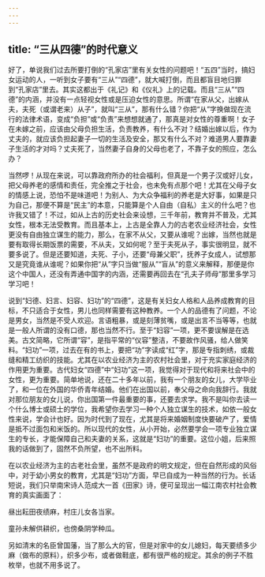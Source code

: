 ```yaml
---
---
---
```

title: “三从四德”的时代意义
---




好了，单说我们过去所要打倒的“孔家店”里有关女性的问题吧！“五四”当时，搞妇女运动的人，一听到女子要有“三从”“四德”，就大喊打倒，而且都盲目地归罪到“孔家店”里去。其实这都出于《礼记》和《仪礼》上的记载。而且“三从”“四德”的内涵，并没有一点轻视女性或是压迫女性的意思。所谓“在家从父，出嫁从夫，夫死（或谓老来）从子”，就叫“三从”，那有什么错？你把“从”字换做现在流行的法律术语，变成“负担”或“负责”来想想就通了，那真是对女性的尊重啊！女子在未嫁之前，应该由父母负担生活，负责教养，有什么不对？结婚出嫁以后，作为丈夫的，就应该负担起妻子一切的生活及安全，那又有什么不对？难道男人要靠妻子生活的才对吗？丈夫死了，当然妻子自身的父母也老了，不靠子女的照应，怎么办？

当然啰！从现在来说，可以靠政府所办的社会福利，但真是一个男子汉或好儿女，把父母养老的感情和责任，完全推之于社会，也未免有点那个吧！尤其在父母子女的情感上说，恐怕不是味道吧！为别人、为大众争福利的养老是大好事，如果是只为自己，那便不算是“民主”的本意，只能算是个人自由（自私）主义的什么吧？也许我又错了！不过，如从上古的历史社会来设想，三千年前，教育并不普及，尤其女性，根本无法受教育。而且基本上，上古是全靠人力的古老农业经济社会，女性更没有自由独立谋生的能力，那么，在家不从父，又要从谁呢？出嫁，当然也就是要有取得长期饭票的需要，不从夫，又如何呢？至于夫死从子，事实很明显，就不要多说了。但是还要知道，夫死、子小，还要“母兼父职”，抚养子女成人，试想那又是究竟谁从谁呢？如果你把“从”字只当做“服从”“盲从”的意义来解释，那便是你这个中国人，还没有弄通中国字的内涵，还需要再回去在“孔夫子师母”那里多学习学习吧！

说到“妇德、妇言、妇容、妇功”的“四德”，这是有关妇女人格和人品养成教育的目标，不只适合于女性，男儿也同样需要有这种教养。一个人的品德有了问题，不论是男女，当然是不受人欢迎。言语粗暴，或是刻薄贫嘴，或是出言不当等等，也就是一般人所谓的没有口德，那也当然不行。至于“妇容”一项，更不要误解是在选美。古文简略，它所谓“容”，是指平常的“仪容”整洁，不要故作风骚，给人做笑料。“妇功”一项，过去在有的书上，要把“功”字读成“红”字，那是专指刺绣，或裁缝和精工纺织的技能。尤其在以农业经济为主的农村社会里，对于充实家庭经济的作用更为重要。古代妇女“四德”中“妇功”这一项，我觉得对于现代和将来社会中的女性，更为重要。简单地说，还在二十多年以前，我有一个朋友的女儿，大学毕业了，和一位在外国的华侨青年结婚。他们在出国以前，奉父母之命向我辞行。我就对那位朋友的女儿说，你出国第一件最重要的事，还要去求学。我不是叫你去读一个什么博士或硕士的学位，我希望你去学习一种个人独立谋生的技术，如依一般女性来说，学会计也好。因为时代到了现在，尤其是将来婚姻制度快要破产了，爱情是抵不过面包和米饭的。所以现代的女性，从小开始，必然要学会一项专业独立谋生的专长，才能保障自己和夫妻的关系，这就是“妇功”的重要。这位小姐，后来照我的话做到了，固然不负所望，也不出所料。

在以农业经济为主的古老社会里，虽然不是政府的明文规定，但在自然形成的风俗中，对于幼小男女的教育，尤其是“妇功”方面，早已自成为一种当然的行为。长话短说，我们只举南宋诗人范成大一首《田家》诗，便可呈现出一幅江南农村社会教育的真实画面了：

昼出耘田夜绩麻，村庄儿女各当家。

童孙未解供耕织，也傍桑阴学种瓜。

另如清末的名臣曾国藩，当了那么大的官，但是对家中的女儿媳妇，每天要绩多少麻（做布的原料），织多少布，或者做鞋底，都有很严格的规定。其余的例子不胜枚举，也就不用多说了。